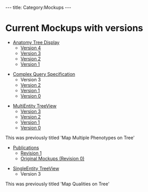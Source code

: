 ---
title: Category:Mockups
---

= Current Mockups with versions =

* [[Anatomy Tree Display]]
** [[Anatomy_Tree_Display#Version_4|Version 4]]
** [[Anatomy_Tree_Display#Version_3|Version 3]]
** [[Anatomy_Tree_Display#Version_2|Version 2]]
** [[Anatomy_Tree_Display#Version_1|Version 1]]


* [[Complex Query Specification]]
** Version 3
** [[Complex_Query_Specification#Version_2|Version 2]]
** [[Complex_Query_Specification#Version_1|Version 1]]
** [[Complex_Query_Specification#Version_0|Version 0]]


*[[MultiEntity TreeView]]
**[[MultiEntity_TreeView#Version_3|Version 3]]
**[[MultiEntity_TreeView#Version_2|Version 2]]
**[[MultiEntity_TreeView#Version_1|Version 1]]
**[[MultiEntity_TreeView#Version_0|Version 0]]

This was previously titled 'Map Multiple Phenotypes on Tree'


* [[Knowledgebase_mockups_%28Nov_2009%29#Publications|Publications]]
**[[Knowledgebase_mockups_%28Nov_2009%29#Revision_1|Revision 1]]
**[[Knowledgebase_mockups_%28Nov_2009%29#Original_mockups|Original Mockups (Revision 0)]]


*[[SingleEntity TreeView]]
** Version 3

This was previously titled 'Map Qualities on Tree'